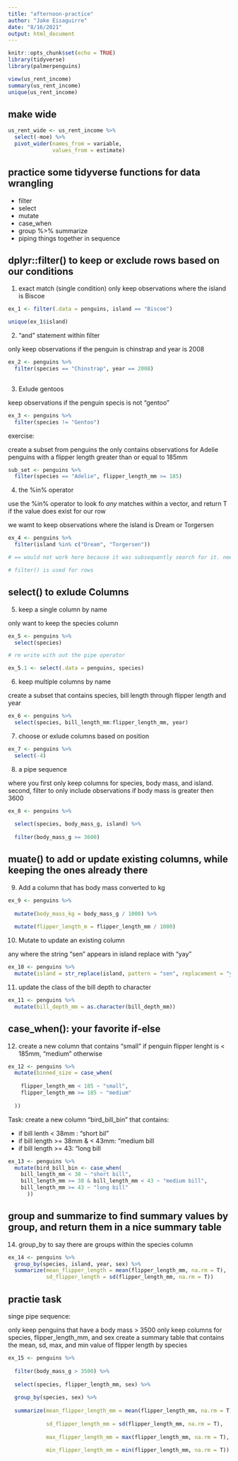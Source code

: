 ```yaml
---
title: "afternoon-practice"
author: "Jake Eisaguirre"
date: "8/16/2021"
output: html_document
---
```


```r
knitr::opts_chunk$set(echo = TRUE)
library(tidyverse)
library(palmerpenguins)
```

```r

view(us_rent_income)
summary(us_rent_income)
unique(us_rent_income)

```


## make wide
```r

us_rent_wide <- us_rent_income %>% 
  select(-moe) %>% 
  pivot_wider(names_from = variable,
              values_from = estimate)


```

## practice some tidyverse functions for data wrangling
- filter
- select
- mutate
- case_when
- group %>% summarize
- piping things together in sequence

## dplyr::filter() to keep or exclude rows based on our conditions 

1. exact match (single condition)
only keep observations where the island is Biscoe
```r

ex_1 <- filter(.data = penguins, island == "Biscoe")

unique(ex_1$island)

```

2. "and" statement within filter

only keep observations if the penguin is chinstrap and year is 2008
```r

ex_2 <- penguins %>% 
  filter(species == "Chinstrap", year == 2008)
  

```

3. Exlude gentoos

keep observations if the penguin specis is not "gentoo"

```r

ex_3 <- penguins %>% 
  filter(species != "Gentoo")

```

exercise:

create a subset from penguins the only contains observations for Adelie penguins with a flipper length greater than or equal to 185mm

```r

sub_set <- penguins %>% 
  filter(species == "Adelie", flipper_length_mm >= 185)

```


4. the %in% operator

use the %in% operator to look fo *any* matches within a vector, and return T if the  value does exist for our row

we wamt to keep observations where the island is Dream or Torgersen

```r

ex_4 <- penguins %>% 
  filter(island %in% c("Dream", "Torgersen"))

# == would not work here because it was subsequently search for it. need to use %in% for multiple things to look for in the same column

# filter() is used for rows
```

## select() to exlude Columns

5. keep a single column by name

only want to keep the species column
```r

ex_5 <- penguins %>% 
  select(species)

# re write with out the pipe operator 

ex_5.1 <- select(.data = penguins, species)

```

6. keep multiple columns by name

create a subset that contains species, bill length through flipper length and year 

```r

ex_6 <- penguins %>% 
  select(species, bill_length_mm:flipper_length_mm, year)

```

7. choose or exlude columns based on position

```r

ex_7 <- penguins %>% 
  select(-4)

```

8. a pipe sequence 

where you first only keep columns for species, body mass, and island. second, filter to only include observations if body mass is greater then 3600

```r

ex_8 <- penguins %>% 
  
  select(species, body_mass_g, island) %>% 
  
  filter(body_mass_g >= 3600)

```

## muate() to add or update existing columns, while keeping the ones already there

9. Add a column that has body mass converted to kg

```r

ex_9 <- penguins %>% 
  
  mutate(body_mass_kg = body_mass_g / 1000) %>% 
  
  mutate(flipper_length_m = flipper_length_mm / 1000)

```

10. Mutate to update an existing column

any where the string "sen" appears in island replace with "yay"

```r

ex_10 <- penguins %>% 
  mutate(island = str_replace(island, pattern = "sen", replacement = "yay"))

```

11. update the class of the bill depth to character

```r

ex_11 <- penguins %>% 
  mutate(bill_depth_mm = as.character(bill_depth_mm))

```

## case_when(): your favorite if-else

12. create a new column that contains "small" if penguin flipper lenght is < 185mm,  "medium" otherwise 
```r

ex_12 <- penguins %>% 
  mutate(binned_size = case_when(
    
    flipper_length_mm < 185 ~ "small",
    flipper_length_mm >= 185 ~ "medium"
    
  ))

```

Task: create a new column "bird_bill_bin" that contains:

- if bill lenth < 38mm : "short bil"
- if bill length >= 38mm & < 43mm: "medium bill
- if bill length >= 43: "long bill

```r

ex_13 <- penguins %>% 
  mutate(bird_bill_bin <- case_when(
    bill_length_mm < 38 ~ "short bill",
    bill_length_mm >= 38 & bill_length_mm < 43 ~ "medium bill",
    bill_length_mm >= 43 ~ "long bill"
      ))

```

## group and summarize to find summary values by group, and return them in a nice summary table

14. group_by to say there are groups within the species column

```r

ex_14 <- penguins %>% 
  group_by(species, island, year, sex) %>% 
  summarize(mean_flipper_length = mean(flipper_length_mm, na.rm = T),
            sd_flipper_length = sd(flipper_length_mm, na.rm = T))

```

## practie task

singe pipe sequence:

only keep penguins that have a body mass > 3500
only keep columns for species, flipper_length_mm, and sex
create a summary table that contains the mean, sd, max, and min value of flipper length by species

```r

ex_15 <- penguins %>% 
  
  filter(body_mass_g > 3500) %>% 
  
  select(species, flipper_length_mm, sex) %>% 
  
  group_by(species, sex) %>% 
  
  summarize(mean_flipper_length_mm = mean(flipper_length_mm, na.rm = T), 
            
            sd_flipper_length_mm = sd(flipper_length_mm, na.rm = T), 
            
            max_flipper_length_mm = max(flipper_length_mm, na.rm = T), 
            
            min_flipper_length_mm = min(flipper_length_mm, na.rm = T))

```




